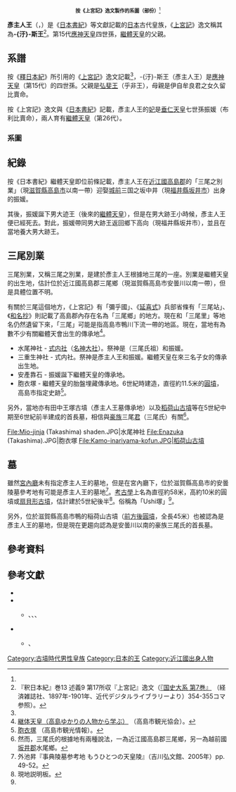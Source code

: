 {{東亞男性歷史人物
|名稱 = 彥主人王
|身份 = {{Link-ja|王 (日本)|王 (皇族)|王}}
|國家 = 日本
|時代 = [[古墳時代|古墳時代]]
|主君 = [[景行天皇|景行天皇]]
|屆數 =
|最高職務 = 
|前任 =
|繼任 = 
|圖片名稱 = Tanaka-ozuka-kofun.JPG
|圖片大小 = 200px
|圖片說明 = {{Link-ja|田中王塚古墳|田中王塚古墳|安曇陵墓參考地}}（彥主人王墓傳承地）
|氏 = 
|姓 = 
|羅馬拼音 = Hikōshinoō<br>Hikōshinoōkimi
|假名 = {{lang|ja|ひこうしのおう}}<br>{{lang|ja|ひこうしのおおきみ}}
|官職 = 
|位階 = 
|信仰 =
|出身地 =
|世系 = 
|初名 = 
|乳名 = <!--日本、朝鮮、琉球以外人物用-->
|幼名 = 
|別名 = 
|法號 = 
|院號 = 
|其他名號 = 
|出生日期 = 
|出生地點 =
|逝世日期 =
|逝世地點 = 
|廟號 =
|諡號 =
|墓葬 = 
|祠廟 =
|父親 = [[弘斐王|弘斐王]]
|嫡母 = 
|母親 = 久留比賣命（{{Link-ja|牟義都國造|牟義都国造}}伊自牟良君之女）
|繼父=
|繼母=
|養父=
|養母=
|猶父= <!--日本人用-->
|烏帽子親= 
|正室 = 
|妻 = 振媛（布利比賣命，[[垂仁天皇|垂仁天皇]]七世孫女）
|繼室 =
|側室 =
|正室之父 = 
|正室之嫡母 =
|正室之母 =
|妻之父 = 
|妻之嫡母 =
|妻之母 =
|繼室之父 =
|繼室之嫡母 =
|繼室之母 =
|兄弟 = 
|姊妹 = 
|子 = [[繼體天皇|繼體天皇]]
|女 = 
|養子 = 
|養女 =
|猶子 = <!--日本人用-->
|婿養子 = <!--日本人用-->
|烏帽子子 = <!--日本人用-->
|繼子 =
|繼女 =
|其他親屬 = [[都紀女加|都紀女加]]（伯或叔父）<br>[[欽明天皇|欽明天皇]]（孫）<br>[[安閑天皇|安閑天皇]]（孫）<br>[[宣化天皇|宣化天皇]]（孫）
|出身 = <!---此处指科举出身--->
|功名 = 
|經歷 = 
|著作 =
|注釋 =
}}

<div class="thumb tright">
 <div class="NavFrame" style="text-align:center;font-size:80%">
'''按《上宮記》逸文製作的系圖（部份）'''<ref name="上宮"/>
{{familytree/start|style="text-align:center; font-size:100%"}}
{{familytree|border=0|||||01| 01=伊久牟尼利比古大王<br/>（(10) [[垂仁天皇|垂仁天皇]]）}}
{{familytree|border=0|||||!}}
{{familytree|border=0|||||01| 01=伊波都久和希<br/>（{{Link-ja|磐衝別命|磐衝別命}}）}}
{{familytree|border=0|||||!}}
{{familytree|border=0|||||01| 01=伊波智和希<br/>（磐城別）}}
{{familytree|border=0|||||!}}
{{familytree|border=0|01||02| 01=凡牟都和希王<br/>（(15) [[應神天皇|應神天皇]]）|02=伊波己里和氣}}
{{familytree|border=0|||!||!}}
{{familytree|border=0|01||02| 01=若野毛二俁王|02=麻和加介}}
{{familytree|border=0|||!||!}}
{{familytree|border=0|01||02| 01=大郎子<br/>（一名[[大大迹王|意富富等王]]）|02=阿加波智君}}
{{familytree|border=0|||!||!}}
{{familytree|border=0|01||02| 01=[[弘斐王|乎非王]]|02=乎波智君}}
{{familytree|border=0|||!||!}}
{{familytree|border=0|01|y|02| 01='''-{汙}-斯王'''<br/>（彥主人王）|02={{color|#FC4E6B|布利比彌命}}<br/>（{{color|#FC4E6B|振媛}}）}}
{{familytree|border=0||||!}}
{{familytree|border=0|||01| 01=乎富等大公王<br/>（(26) [[繼體天皇|繼體天皇]]）}}
{{familytree/end}}
</div></div>

'''彥主人王'''（{{jpn|j=彦主人王|hg=ひこうしのおう/ひこうしのおおきみ|rm=Hikōshinoō/Hikōshinoōkimi}}，{{bd|？||？||catIdx=Hikōshinoō}}）是《[[日本書紀|日本書紀]]》等文獻記載的[[日本|日本]]古代皇族，《[[上宮記|上宮記]]》逸文稱其為'''-{汙}-斯王'''<ref name="上宮">『釈日本紀』巻13 述義9 第17所収『上宮記』逸文（[http://kindai.ndl.go.jp/info:ndljp/pid/991097 『国史大系 第7巻』] {{Wayback|url=http://kindai.ndl.go.jp/info:ndljp/pid/991097 |date=20141006140854 }}（経済雑誌社、1897年-1901年、近代デジタルライブラリーより）354-355コマ参照）。</ref>。第15代[[應神天皇|應神天皇]]四世孫，[[繼體天皇|繼體天皇]]的父親。

== 系譜 ==
按《[[釋日本紀|釋日本紀]]》所引用的《[[上宮記|上宮記]]》逸文記載<ref name="上宮"/>，-{汙}-斯王（彥主人王）是[[應神天皇|應神天皇]]（第15代）的四世孫{{Sfn|彦主人王（古代氏族）|2010年|p=500-501}}。父親是[[弘斐王|弘斐王]]（乎非王），母親是{{Link-ja|牟義都國造|牟義都国造}}伊自牟良君之女久留比賣命{{Sfn|彦主人王（古代氏族）|2010年|p=500-501}}。

按《上宮記》逸文與《[[日本書紀|日本書紀]]》記載，彥主人王的[[妃|妃]]是[[垂仁天皇|垂仁天皇]]七世孫振媛（布利比賣命），兩人育有[[繼體天皇|繼體天皇]]（第26代）。

=== 系圖 ===
{{日本皇室古墳中期}}

== 紀錄 ==
按《日本書紀》繼體天皇即位前條記載，彥主人王在[[近江國|近江國]][[高島郡_(滋賀縣)|高島郡]]的「三尾之別業」（現[[滋賀縣|滋賀縣]][[高島市|高島市]]{{Link-ja|安曇川|安曇川}}以南一帶）迎娶[[越前國|城前]]三国之坂中井（現[[福井縣|福井縣]][[坂井市|坂井市]]{{Link-ja|三国町|三国町}}）出身的振媛{{Sfn|彦主人王（古代氏族）|2010年|p=500-501}}。

其後，振媛誕下男大迹王（後來的[[繼體天皇|繼體天皇]]），但是在男大跡王小時候，彥主人王便已經死去{{Sfn|彦主人王（古代氏族）|2010年|p=500-501}}。對此，振媛帶同男大跡王返回鄉下高向（現福井縣坂井市{{Link-ja|丸岡町|丸岡町}}），並且在當地養大男大跡王{{Sfn|振媛（古代氏族）|2010年|p=565}}。

== 三尾別業 ==
三尾別業，又稱三尾之別業，是建於彥主人王根據地三尾的一座{{Link-ja|別業|別業}}{{Sfn|三尾別業（平）|1991年}}。別業是繼體天皇的出生地，估計位於近江國高島郡三尾鄉（現滋賀縣高島市安曇川以南一帶），但是具體位置不明{{Sfn|三尾別業（平）|1991年}}。

有關於三尾這個地方，《上宮記》有「彌乎國」、《[[延喜式|延喜式]]》兵部省條有「三尾站」、《[[和名抄|和名抄]]》則記載了高島郡內存在名為「三尾鄉」的地方{{Sfn|三尾別業（平）|1991年}}。現在{{Link-ja|水尾神社|水尾神社}}和「三尾里」等地名仍然遺留下來，「三尾」可能是指高島市鴨川下流一帶的地區{{Sfn|三尾別業（平）|1991年}}。現在，當地有為數不少有關繼體天會出生的傳承地<ref>[http://www.takashima-kanko.jp/manabu/history01.html 継体天皇（高島ゆかりの人物から学ぶ）] {{webarchive|url=https://web.archive.org/web/20130813134704/http://www.takashima-kanko.jp/manabu/history01.html |date=2013-08-13 }}（高島市観光協会）。</ref>。
* 水尾神社 - [[式内社|式内社]]（[[名神大社|名神大社]]）。祭神是{{Link-ja|磐衝別命|磐衝別命}}（三尾氏祖）和振媛。
* 三重生神社 - 式内社。祭神是彥主人王和振媛。繼體天皇在來三名子女的傳承出生地。
* 安產靠石 - 振媛誕下繼體天皇的傳承地。
* 胞衣塚 - 繼體天皇的胎盤埋藏傳承地。6世紀時建造，直徑約11.5米的[[圓墳|圓墳]]，高島市指定史跡<ref>[http://www.takashima-kanko.jp/spot/adogawa/436.html 胞衣塚] {{Wayback|url=http://www.takashima-kanko.jp/spot/adogawa/436.html |date=20150608184206 }}（高島市観光情報）。</ref>。

另外，當地亦有田中王塚古墳（彥主人王墓傳承地）以及[[稻荷山古墳_(高島市)|稻荷山古墳]]等在5世紀中期至6世紀前半建成的首長墓，相信與[[豪族|豪族]]三尾[[姓_(日本政治結構)|君]]（三尾氏）有關{{Sfn|三尾別業（平）|1991年}}<ref>然而，三尾氏的根據地有兩種說法，一為近江國高島郡三尾鄉，另一為越前國[[坂井郡|坂井郡]]水尾鄉{{Harv|三尾氏（古代氏族）|2010年|p=592}}。</ref>。

<gallery>
File:Mio-jinja (Takashima) shaden.JPG|水尾神社
File:Enazuka (Takashima).JPG|胞衣塚
File:Kamo-inariyama-kofun.JPG|稻荷山古墳
</gallery>

== 墓 ==
雖然[[宮內廳|宮內廳]]未有指定彥主人王的墓地，但是在宮內廳下，位於滋賀縣高島市{{Link-ja|安曇川町|安曇川町}}的安曇陵墓參考地有可能是彥主人王的墓地<ref>外池昇『事典陵墓参考地 もうひとつの天皇陵』（吉川弘文館、2005年）pp. 49-52。</ref>。[[考古學|考古學]]上名為{{Link-ja|田中王塚古墳|田中王塚古墳}}直徑約58米，高約10米的圓墳或[[扇貝形古墳|扇貝形古墳]]，估計建於5世紀後半<ref name="説明板">現地説明板。</ref>。俗稱為「Ushi塚」<ref name="説明板"/>。

另外，位於滋賀縣高島市鴨的稲荷山古墳（[[前方後圓墳|前方後圓墳]]，全長45米）也被認為是彥主人王的墓地，但是現在更趨向認為是安曇川以南的豪族三尾氏的首長墓{{Sfn|稲荷山古墳（平）|1991年}}。

==參考資料==
{{reflist}}

==參考文獻== 
* {{Cite book|author={{Link-ja|吉村武彥|吉村武彦}}|year=1990|chapter=彦主人王|title=[[國史大辭典_(昭和時代)|國史大辭典]] 第11巻|publisher=[[吉川弘文館|吉川弘文館]]|isbn=4642005110|ref={{Harvid|彦主人王（国史）|2010年}}}}
*{{cite book |editor= |title=日本古代氏族人名辞典 普及版 |publisher=[[吉川弘文館|吉川弘文館]] |year=2010  |isbn=9784642014588}}
** {{Wikicite|reference=「継体天皇」|ref={{Harvid|継体天皇（古代氏族）|2010年}}}}、{{Wikicite|reference=「彦主人王」|ref={{Harvid|彦主人王（古代氏族）|2010年}}}}、{{Wikicite|reference=「振媛」|ref={{Harvid|振媛（古代氏族）|2010年}}}}、{{Wikicite|reference=「三尾氏」|ref={{Harvid|三尾氏（古代氏族）|2010年}}}}
* {{Cite book|editor=|author=|year=1991|chapter=|title=[[日本歷史地名大系|日本歷史地名大系]] 25 滋賀県の地名|publisher=[[平凡社|平凡社]]|isbn=4582490255|ref=}}
** {{Wikicite|reference=「三尾別業」|ref={{Harvid|三尾別業（平）|1991年}}}}、{{Wikicite|reference=「稲荷山古墳」|ref={{Harvid|稲荷山古墳（平）|1991年}}}}

{{DEFAULTSORT:Hikōshinoō}}
[[Category:古墳時代男性皇族|Category:古墳時代男性皇族]]
[[Category:日本的王|Category:日本的王]]
[[Category:近江國出身人物|Category:近江國出身人物]]